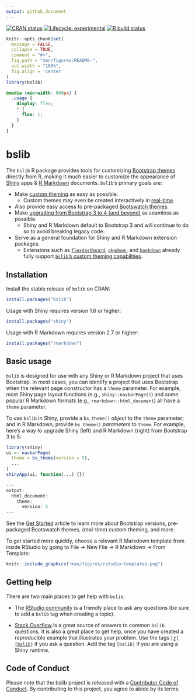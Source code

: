 ```yaml
---
output: github_document
---
```


<!-- badges: start -->

[![CRAN status](https://www.r-pkg.org/badges/version/bslib)](https://cran.r-project.org/package=bslib) [![Lifecycle: experimental](https://img.shields.io/badge/lifecycle-experimental-orange.svg)](https://lifecycle.r-lib.org/articles/stages.html) [![R build status](https://github.com/rstudio/bslib/workflows/R-CMD-check/badge.svg)](https://github.com/rstudio/bslib/actions)

<!-- badges: end -->

```r
knitr::opts_chunk$set(
  message = FALSE,
  collapse = TRUE,
  comment = "#>",
  fig.path = "man/figures/README-",
  out.width = "100%",
  fig.align = 'center'
)
library(bslib)
```

```scss
@media (min-width: 800px) {
  .usage {
    display: flex;
    * {
      flex: 1;
    }
  }
}
```

# bslib

The `bslib` R package provides tools for customizing [Bootstrap themes](https://getbootstrap.com/docs/4.6/getting-started/theming/) directly from R, making it much easier to customize the appearance of [Shiny](https://shiny.rstudio.com/) apps & [R Markdown](https://rmarkdown.rstudio.com/) documents. `bslib`'s primary goals are:

* Make [custom theming](https://rstudio.github.io/bslib/articles/bslib.html#custom) as easy as possible.
  * Custom themes may even be created interactively in [real-time](https://rstudio.github.io/bslib/articles/bslib.html#real-time).
* Also provide easy access to pre-packaged [Bootswatch themes](https://rstudio.github.io/bslib/articles/bslib.html#bootswatch).
* Make [upgrading from Bootstrap 3 to 4 (and beyond)](https://rstudio.github.io/bslib/articles/bslib.html#versions) as seamless as possible.
  * Shiny and R Markdown default to Bootstrap 3 and will continue to do so to avoid breaking legacy code.
* Serve as a general foundation for Shiny and R Markdown extension packages.
  * Extensions such as [`flexdashboard`](https://flexdashboard-pkg.netlify.app/articles/theme.html), [`pkgdown`](https://pkgdown.r-lib.org/dev/articles/customization.html), and [`bookdown`](https://pkgs.rstudio.com/bookdown/reference/bs4_book.html) already fully support [`bslib`'s custom theming capabilities](https://rstudio.github.io/bslib/articles/bslib.html#custom).

## Installation

Install the stable release of `bslib` on CRAN:

```r
install.packages("bslib")
```

Usage with Shiny requires version 1.6 or higher:

```r
install.packages("shiny")
```

Usage with R Markdown requires version 2.7 or higher:

```r
install.packages("rmarkdown")
```

## Basic usage {#usage}

`bslib` is designed for use with any Shiny or R Markdown project that uses Bootstrap. In most cases, you can identify a project that uses Bootstrap when the relevant page constructor has a `theme` parameter. For example, most Shiny page layout functions (e.g., `shiny::navbarPage()`) and some popular R Markdown formats (e.g., `rmarkdown::html_document`) all have a `theme` parameter.

To use `bslib` in Shiny, provide a `bs_theme()` _object_ to the `theme` parameter; and in R Markdown, provide `bs_theme()` _parameters_ to `theme`. For example, here's a way to upgrade Shiny (left) and R Markdown (right) from Bootstrap 3 to 5:

<div class="usage">
```r
library(shiny)
ui <- navbarPage(
  theme = bs_theme(version = 5),
  ...
)
shinyApp(ui, function(...) {})
```
```r
---
output:
  html_document:
    theme:
      version: 5
---
```
</div>

See the [Get Started](https://rstudio.github.io/bslib/articles/bslib.html) article to learn more about Bootstrap versions, pre-packaged Bootswatch themes, (real-time) custom theming, and more.

To get started more quickly, choose a relevant R Markdown template from inside RStudio by going to File -> New File -> R Markdown -> From Template:

```r
knitr::include_graphics("man/figures/rstudio-templates.png")
```

## Getting help

There are two main places to get help with `bslib`:

+ The [RStudio community](https://community.rstudio.com) is a friendly place to ask any questions (be sure to add a `bslib` tag when creating a topic).

+ [Stack Overflow](https://stackoverflow.com/questions/tagged/bslib) is a great source of answers to common `bslib` questions. It is also a great place to get help, once you have created a reproducible example that illustrates your problem. Use the tags [`[r][bslib]`](https://stackoverflow.com/questions/tagged/bslib+r) if you ask a question. Add the tag `[bslib]` if you are using a Shiny runtime.

## Code of Conduct

Please note that the bslib project is released with a [Contributor Code of Conduct](https://github.com/rstudio/bslib/blob/main/CODE_OF_CONDUCT.md). By contributing to this project, you agree to abide by its terms.
